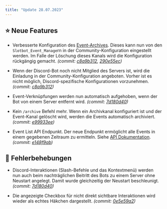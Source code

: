 ```yaml
---
title: "Update 28.07.2023"
---
```



<Releases server="2.5.0" serverNew frontend="1.5.0" frontendNew/>

## ⭐ Neue Features

* Verbesserte Konfiguration des [Event-Archives](/integrationen/discord/archiv). Dieses kann nun von den `Slotbot_Event_Manage`rn in der Community-Konfiguration eingestellt werden. Im Falle der Löschung dieses Kanals wird die Konfiguration rückgängig gemacht. _(commit: [c8a9b312](https://github.com/Alf-Melmac/slotbot-frontend/commit/c8a9b312d0dbecc74b5eabae33542d00c36c60ce), [290e55ec](https://github.com/Alf-Melmac/slotbotServer/commit/290e55ecf2609d5dbebd7468392962e2d999506e))_

* Wenn der Discord-Bot noch nicht Mitglied des Servers ist, wird die Einladung in der Community-Konfiguration angeboten. Vorher ist es nicht möglich, Discord-spezifische Konfigurationen vorzunehmen. _(commit: [c8a9b312](https://github.com/Alf-Melmac/slotbot-frontend/commit/c8a9b312d0dbecc74b5eabae33542d00c36c60ce))_

* Event-Verknüpfungen werden nun automatisch aufgehoben, wenn der Bot von einem Server entfernt wird. _(commit: [7d180d40](https://github.com/Alf-Melmac/slotbotServer/commit/7d180d4010849ff2d09aeee7fffb6659c640787b))_

* Kein `/archive` Befehl mehr. Wenn ein Archivkanal konfiguriert ist und der Event-Kanal gelöscht wird, werden die Events automatisch archiviert. _(commit: [e99933ee](https://github.com/Alf-Melmac/slotbotServer/commit/e99933ee24c3c221e1c056b7c2af01f7023079fe))_

* Event List API Endpunkt. Der neue Endpunkt ermöglicht alle Events in einem gegebenen Zeitraum zu ermitteln. Siehe [API Dokumentation](/integrationen/api-dokumentation). _(commit: [e148f9ab](https://github.com/Alf-Melmac/slotbotServer/commit/e148f9ab35dc39a7ce10e5e9773518e6dfbe0af8))_

## 🐞 Fehlerbehebungen

* Discord-Interaktionen (Slash-Befehle und das Kontextmenü) werden nun auch beim nachträglichen Beitritt des Bots zu einem Server ohne Neustart angelegt. Damit wurde gleichzeitig der Neustart beschleunigt. _(commit: [7d180d40](https://github.com/Alf-Melmac/slotbotServer/commit/7d180d4010849ff2d09aeee7fffb6659c640787b))_

* Die angezeigte Checkbox für nicht direkt sichtbare Interaktionen wird wieder als echtes Häkchen dargestellt. _(commit: [0e5e59a2](https://github.com/Alf-Melmac/slotbotServer/commit/0e5e59a2dee74f62e4bf79a1691f091790828a7d))_
